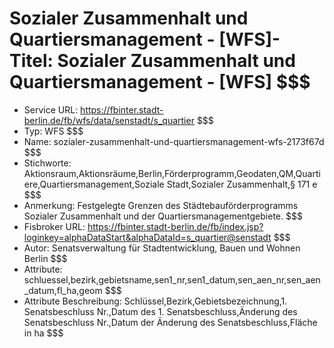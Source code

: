 # Sozialer Zusammenhalt und Quartiersmanagement - [WFS]- Titel: Sozialer Zusammenhalt und Quartiersmanagement - [WFS] $$$
- Service URL: https://fbinter.stadt-berlin.de/fb/wfs/data/senstadt/s_quartier $$$
- Typ: WFS $$$
- Name: sozialer-zusammenhalt-und-quartiersmanagement-wfs-2173f67d $$$
- Stichworte: Aktionsraum,Aktionsräume,Berlin,Förderprogramm,Geodaten,QM,Quartiere,Quartiersmanagement,Soziale Stadt,Sozialer Zusammenhalt,§ 171 e $$$
- Anmerkung: Festgelegte Grenzen des Städtebauförderprogramms Sozialer Zusammenhalt und der Quartiersmanagementgebiete. $$$
- Fisbroker URL: https://fbinter.stadt-berlin.de/fb/index.jsp?loginkey=alphaDataStart&alphaDataId=s_quartier@senstadt $$$
- Autor: Senatsverwaltung für Stadtentwicklung, Bauen und Wohnen Berlin $$$
- Attribute: schluessel,bezirk,gebietsname,sen1_nr,sen1_datum,sen_aen_nr,sen_aen_datum,fl_ha,geom $$$
- Attribute Beschreibung: Schlüssel,Bezirk,Gebietsbezeichnung,1. Senatsbeschluss Nr.,Datum des 1. Senatsbeschluss,Änderung des Senatsbeschluss Nr.,Datum der Änderung des Senatsbeschluss,Fläche in ha $$$
